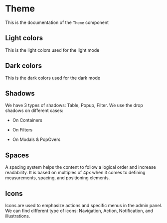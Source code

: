 

<Meta of={ThemeStories} />

# Theme

This is the documentation of the `Theme` component

## Light colors

This is the light colors used for the light mode

<Canvas of={ThemeStories.LightColors} />

## Dark colors

This is the dark colors used for the dark mode

<Canvas of={ThemeStories.DarkColors} />

## Shadows

We have 3 types of shadows: Table, Popup, Filter. We use the drop shadows on different cases:

- On Containers
- On Filters
- On Modals & PopOvers

  <Canvas of={ThemeStories.Shadows} />

## Spaces

A spacing system helps the content to follow a logical order and increase readability. It is based on multiples of 4px
when it comes to defining measurements, spacing, and positioning elements.

<Canvas of={ThemeStories.Spaces} />

## Icons

Icons are used to emphasize actions and specific menus in the admin panel. We can find different type of icons:
Navigation, Action, Notification, and illustrations.

<Canvas of={ThemeStories.Icons} />
